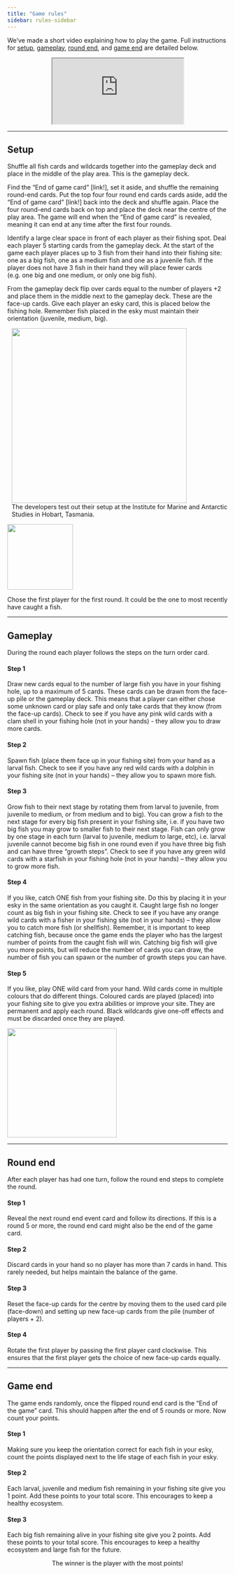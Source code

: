 ```yaml
---
title: "Game rules"
sidebar: rules-sidebar
---
```


::: text-center
We've made a short video explaining how to play the game. Full instructions for [setup](rules.qmd#sec-setup), [gameplay](rules.qmd#sec-gameplay), [round end](rules.qmd#sec-round-end), and [game end](rules.qmd#sec-game-end) are detailed below.
:::

::: container
::: {.row .d-flex .max-width}
::: {.col .flex-width style="margin-left: 20%; margin-right: 20%;"}
::: {.ratio .ratio-16x9 width="100%"}
<iframe class=".embed-responsive-item" src="https://www.youtube.com/embed/nFu30n3d1dY?si=nKPmo70OC9PK7Wi7" title="BigFish rules" allowfullscreen>
</iframe>
:::
:::
:::
:::

------------------------------------------------------------------------

## Setup {#sec-setup}

::: container
::: {.row .d-flex .max-width}
::: {.col .align-self-center .flex-width}

Shuffle all fish cards and wildcards together into the gameplay deck and place in the middle of the play area. This is the gameplay deck.

Find the "End of game card" <bf>\[link!\]</bf>, set it aside, and shuffle the remaining round-end cards. Put the top four four round end cards cards aside, add the "End of game card" <bf>\[link!\]</bf> back into the deck and shuffle again. Place the four round-end cards back on top and place the deck near the centre of the play area. The game will end when the "End of game card" is revealed, meaning it can end at any time after the first four rounds.

Identify a large clear space in front of each player as their fishing spot. Deal each player 5 starting cards from the gameplay deck. At the start of the game each player places up to 3 fish from their hand into their fishing site: one as a big fish, one as a medium fish and one as a juvenile fish. If the player does not have 3 fish in their hand they will place fewer cards (e.g. one big and one medium, or only one big fish).

From the gameplay deck flip over cards equal to the number of players +2 and place them in the middle next to the gameplay deck. These are the face-up cards. Give each player an esky card, this is placed below the fishing hole. Remember fish placed in the esky must maintain their orientation (juvenile, medium, big).
:::

::: {.col .align-self-center .fixed-width style="margin-left:10px;"}
<img src="/images/setupPhoto.jpg" width="400px"/>
<figcaption>The developers test out their setup at the Institute for Marine and Antarctic Studies in Hobart, Tasmania.</figcaption>
:::
:::
:::


::: container
::: {.row .d-flex .max-width}
::: {.col .fixed-width .buffer-10}
<img src="/images/firstPlayer.jpg" width="150px"/>
:::

::: {.col .align-self-center .flex-width .buffer-10}
Chose the first player for the first round. It could be the one to most recently have caught a fish.
:::

:::
:::

------------------------------------------------------------------------

## Gameplay {#gameplay}

:::::: container
::::: {.row .d-flex .max-width}

:::: {.col .align-self-center .flex-width}

During the round each player follows the steps on the turn order card.

::: container
::: {.row .d-flex .max-width}
::: {.col-4 style="flex: 0 0 10%;"}
#### Step 1
:::

::: {.col-8 .flex-width}
Draw new cards equal to the number of large fish you have in your fishing hole, up to a maximum of 5 cards. These cards can be drawn from the face-up pile or the gameplay deck. This means that a player can either chose some unknown card or play safe and only take cards that they know (from the face-up cards). Check to see if you have any pink wild cards with a clam shell in your fishing hole (not in your hands) - they allow you to draw more cards.
:::
:::

::: {.row .d-flex .max-width}
::: {.col-4 style="flex: 0 0 10%;"}
#### Step 2
:::

::: {.col-8 .flex-width}
Spawn fish (place them face up in your fishing site) from your hand as a larval fish. Check to see if you have any red wild cards with a dolphin in your fishing site (not in your hands) -- they allow you to spawn more fish.
:::
:::

::: {.row .d-flex .max-width}
::: {.col-4 style="flex: 0 0 10%;"}
#### Step 3
:::

::: {.col-8 .flex-width}
Grow fish to their next stage by rotating them from larval to juvenile, from juvenile to medium, or from medium and to big). You can grow a fish to the next stage for every big fish present in your fishing site, i.e. if you have two big fish you may grow to smaller fish to their next stage. Fish can only grow by one stage in each turn (larval to juvenile, medium to large, etc), i.e. larval juvenile cannot become big fish in one round even if you have three big fish and can have three "growth steps". Check to see if you have any green wild cards with a starfish in your fishing hole (not in your hands) -- they allow you to grow more fish.
:::
:::

::: {.row .d-flex .max-width}
::: {.col-4 style="flex: 0 0 10%;"}
#### Step 4
:::

::: {.col-8 .flex-width}
If you like, catch ONE fish from your fishing site. Do this by placing it in your esky in the same orientation as you caught it. Caught large fish no longer count as big fish in your fishing site. Check to see if you have any orange wild cards with a fisher in your fishing site (not in your hands) -- they allow you to catch more fish (or shellfish). Remember, it is important to keep catching fish, because once the game ends the player who has the largest number of points from the caught fish will win. Catching big fish will give you more points, but will reduce the number of cards you can draw, the number of fish you can spawn or the number of growth steps you can have.
:::
:::

::: {.row .d-flex .max-width}
::: {.col-4 style="flex: 0 0 10%;"}
#### Step 5
:::

::: {.col-8 .flex-width}
If you like, play ONE wild card from your hand. Wild cards come in multiple colours that do different things. Coloured cards are played (placed) into your fishing site to give you extra abilities or improve your site. They are permanent and apply each round. Black wildcards give one-off effects and must be discarded once they are played.
:::
:::
:::

::::

:::: {.col .fixed-width .align-self-center}
<img src="/images/cards/turnOrder.jpg" width="250px"/>
::::

::::: 
:::::: 



------------------------------------------------------------------------

## Round end {#round-end}

After each player has had one turn, follow the round end steps to complete the round.

::: container
::: {.row .d-flex .max-width}
::: {.col-4 style="flex: 0 0 10%;"}
#### Step 1
:::

::: {.col-8 .flex-width}
Reveal the next round end event card and follow its directions. If this is a round 5 or more, the round end card might also be the end of the game card.
:::
:::

::: {.row .d-flex .max-width}
::: {.col-4 style="flex: 0 0 10%;"}
#### Step 2
:::

::: {.col-8 .flex-width}
Discard cards in your hand so no player has more than 7 cards in hand. This rarely needed, but helps maintain the balance of the game.
:::
:::

::: {.row .d-flex .max-width}
::: {.col-4 style="flex: 0 0 10%;"}
#### Step 3
:::

::: {.col-8 .flex-width}
Reset the face-up cards for the centre by moving them to the used card pile (face-down) and setting up new face-up cards from the pile (number of players + 2).
:::
:::

::: {.row .d-flex .max-width}
::: {.col-4 style="flex: 0 0 10%;"}
#### Step 4
:::

::: {.col-8 .flex-width}
Rotate the first player by passing the first player card clockwise. This ensures that the first player gets the choice of new face-up cards equally.
:::

:::
:::

------------------------------------------------------------------------

## Game end {#game-end}

The game ends randomly, once the flipped round end card is the "End of the game" card. This should happen after the end of 5 rounds or more. Now count your points.

::: container
::: {.row .d-flex .max-width}
::: {.col-4 style="flex: 0 0 10%;"}
#### Step 1
:::

::: {.col-8 .flex-width}
Making sure you keep the orientation correct for each fish in your esky, count the points displayed next to the life stage of each fish in your esky.
:::
:::

::: {.row .d-flex .max-width}
::: {.col-4 style="flex: 0 0 10%;"}
#### Step 2
:::

::: {.col-8 .flex-width}
Each larval, juvenile and medium fish remaining in your fishing site give you 1 point. Add these points to your total score. This encourages to keep a healthy ecosystem.
:::
:::

::: {.row .d-flex .max-width}
::: {.col-4 style="flex: 0 0 10%;"}
#### Step 3
:::

::: {.col-8 .flex-width}
Each big fish remaining alive in your fishing site give you 2 points. Add these points to your total score. This encourages to keep a healthy ecosystem and large fish for the future.
:::
:::
:::

::: {.h3 style="text-align:center"}
The winner is the player with the most points!
:::
